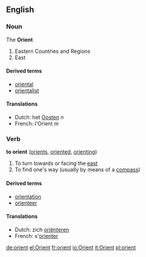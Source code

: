 ==English==
===Noun===
The '''Orient'''

#Eastern Countries and Regions
#East

====Derived terms====
*[[oriental]]
*[[orientalist]]

====Translations====
*Dutch: het [[Oosten]] ''n''
*French: l'Orient ''m''

===Verb===
'''to orient''' ([[orients]], [[oriented]], [[orienting]])

#To turn towards or facing the [[east]]
#To find one's way (usually by means of a [[compass]])

====Derived terms====
*[[orientation]]
*[[orienteer]]

====Translations====
*Dutch: zich [[oriënteren]]
*French: s'[[orienter]]
[[de:orient]]
[[el:Orient]]
[[fr:orient]]
[[io:Orient]]
[[it:Orient]]
[[pl:orient]]